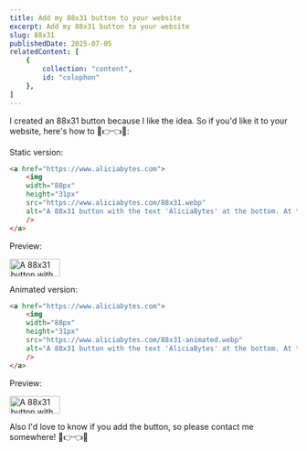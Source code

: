 ```yaml
---
title: Add my 88x31 button to your website
excerpt: Add my 88x31 button to your website
slug: 88x31
publishedDate: 2025-07-05
relatedContent: [
    {
        collection: "content",
        id: "colophon"
    },
]
---
```


I created an 88x31 button because I like the idea. So if you'd like it to your website, here's how to 🥺👉👈🩵:

Static version:


```html
<a href="https://www.aliciabytes.com">
    <img
    width="88px"
    height="31px"
    src="https://www.aliciabytes.com/88x31.webp"
    alt="A 88x31 button with the text 'AliciaBytes' at the bottom. At the top there is a rainbow unicorn/caticorn horn that becomes smaller towards the top right where it tip ends pointing towards the corner."
    />
</a>
```

Preview:

<a href="https://www.aliciabytes.com">
    <img
    width="88px"
    height="31px"
    src="/88x31.webp"
    alt="A 88x31 button with the text 'AliciaBytes' at the bottom. At the top there is a rainbow unicorn/caticorn horn that becomes smaller towards the top right where it tip ends pointing towards the corner."
    decoding="async"
    fetchpriority="low"
    loading="lazy"
    />
</a>

Animated version:

```html
<a href="https://www.aliciabytes.com">
    <img
    width="88px"
    height="31px"
    src="https://www.aliciabytes.com/88x31-animated.webp"
    alt="A 88x31 button with the text 'AliciaBytes' at the bottom. At the top there is a rainbow unicorn/caticorn horn that becomes smaller towards the top right where it tip ends pointing towards the corner. The rainbow horn is animated slowly adding more and more of its rainbow segments until they all disappear at the end again."
    />
</a>
```

Preview:

<a href="https://www.aliciabytes.com">
    <img
    width="88px"
    height="31px"
    src="/88x31-animated.webp"
    alt="A 88x31 button with the text 'AliciaBytes' at the bottom. At the top there is a rainbow unicorn/caticorn horn that becomes smaller towards the top right where it tip ends pointing towards the corner. The rainbow horn is animated slowly adding more and more of its rainbow segments until they all disappear at the end again."
    decoding="async"
    fetchpriority="low"
    loading="lazy"
    />
</a>

Also I'd love to know if you add the button, so please contact me somewhere! 🥺👉👈🩵
